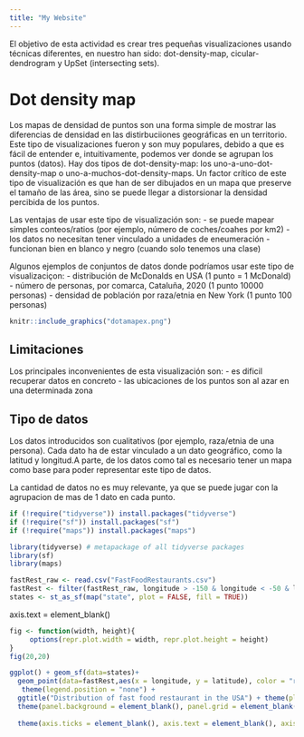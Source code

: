 ```yaml
---
title: "My Website"
---
```


El objetivo de esta actividad es crear tres pequeñas visualizaciones usando técnicas diferentes, en nuestro han sido: dot-density-map, cicular-dendrogram y UpSet (intersecting sets).

# Dot density map

Los mapas de densidad de puntos son una forma simple de mostrar las diferencias de densidad en las distirbuciiones geográficas en un territorio. Este tipo de visualizaciones fueron y son muy populares, debido a que es fácil de entender e, intuitivamente, podemos ver donde se agrupan los puntos (datos). 
Hay dos tipos de dot-density-map: los uno-a-uno-dot-density-map o uno-a-muchos-dot-density-maps. 
Un factor crítico de este tipo de visualización es que han de ser dibujados en un mapa que preserve el tamaño de las área, sino se puede llegar a distorsionar la densidad percibida de los puntos. 

Las ventajas de usar este tipo de visualización son:
  - se puede mapear simples conteos/ratios (por ejemplo, número de coches/coahes por km2)
  - los datos no necesitan tener vinculado a unidades de eneumeración
  - funcionan bien en blanco y negro (cuando solo tenemos una clase)
  
Algunos ejemplos de conjuntos de datos donde podríamos usar este tipo de visualizaciçon:
  - distribución de McDonalds en USA (1 punto = 1 McDonald)
  - número de personas, por comarca, Cataluña, 2020 (1 punto 10000 personas)
  - densidad de población por raza/etnia en New York (1 punto 100 personas)
  
```r
knitr::include_graphics("dotamapex.png")
```
  
## Limitaciones

Los principales inconvenientes de esta visualización son:
  - es dificil recuperar datos en concreto
  - las ubicaciones de los puntos son al azar en una determinada zona

## Tipo de datos

Los datos introducidos son cualitativos (por ejemplo, raza/etnia de una persona). Cada dato ha de estar vinculado a un dato geográfico, como la latitud y longitud.A parte, de los datos como tal es necesario tener un mapa como base para poder representar este tipo de datos.

La cantidad de datos no es muy relevante, ya que se puede jugar con la agrupacion de mas de 1 dato en cada punto.

```r
if (!require("tidyverse")) install.packages("tidyverse")
if (!require("sf")) install.packages("sf")
if (!require("maps")) install.packages("maps")
```


```r
library(tidyverse) # metapackage of all tidyverse packages
library(sf)
library(maps)
```

```r
fastRest_raw <- read.csv("FastFoodRestaurants.csv")
fastRest <- filter(fastRest_raw, longitude > -150 & longitude < -50 & latitude > 23 & latitude < 55)
states <- st_as_sf(map("state", plot = FALSE, fill = TRUE))
```

axis.text = element_blank()
```r
fig <- function(width, height){
     options(repr.plot.width = width, repr.plot.height = height)
}
fig(20,20)

ggplot() + geom_sf(data=states)+ 
  geom_point(data=fastRest,aes(x = longitude, y = latitude), color = "red", alpha = 1/10)+
   theme(legend.position = "none") + 
  ggtitle("Distribution of fast food restaurant in the USA") + theme(plot.title = element_text(hjust = 0.4)) + 
  theme(panel.background = element_blank(), panel.grid = element_blank()) +
  
  theme(axis.ticks = element_blank(), axis.text = element_blank(), axis.title = element_blank())
```

